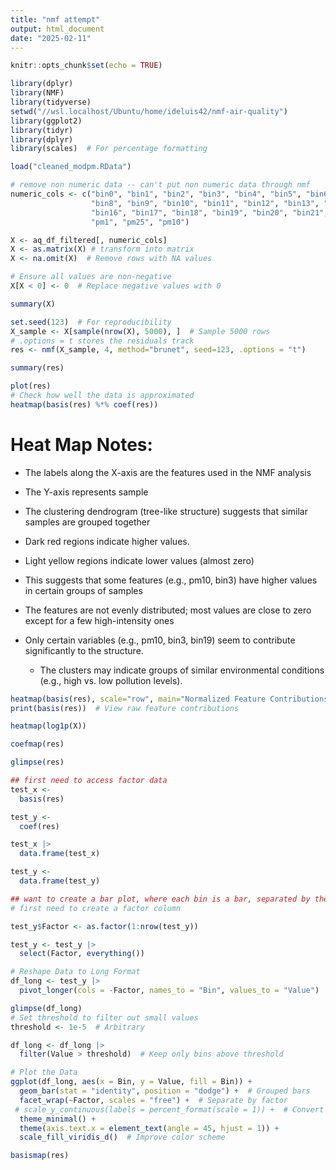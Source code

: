 ---
title: "nmf attempt"
output: html_document
date: "2025-02-11"
---

```{r setup, include=FALSE}
knitr::opts_chunk$set(echo = TRUE)
```

```{r load packages}
library(dplyr)
library(NMF)
library(tidyverse)
setwd("//wsl.localhost/Ubuntu/home/ideluis42/nmf-air-quality")
library(ggplot2)
library(tidyr)
library(dplyr)
library(scales)  # For percentage formatting
```

```{r load data}
load("cleaned_modpm.RData")
```

```{r}
# remove non numeric data -- can't put non numeric data through nmf
numeric_cols <- c("bin0", "bin1", "bin2", "bin3", "bin4", "bin5", "bin6", "bin7",
                  "bin8", "bin9", "bin10", "bin11", "bin12", "bin13", "bin14", "bin15",
                  "bin16", "bin17", "bin18", "bin19", "bin20", "bin21", "bin22", "bin23",
                  "pm1", "pm25", "pm10")

X <- aq_df_filtered[, numeric_cols]
X <- as.matrix(X) # transform into matrix
X <- na.omit(X)  # Remove rows with NA values

# Ensure all values are non-negative 
X[X < 0] <- 0  # Replace negative values with 0
```

```{r}
summary(X)
```

```{r}
set.seed(123)  # For reproducibility
X_sample <- X[sample(nrow(X), 5000), ]  # Sample 5000 rows
# .options = t stores the residuals track
res <- nmf(X_sample, 4, method="brunet", seed=123, .options = "t")

```

```{r}
summary(res)
```

```{r}
plot(res)
# Check how well the data is approximated
heatmap(basis(res) %*% coef(res))
```

# Heat Map Notes:

-   The labels along the X-axis are the features used in the NMF analysis

-   The Y-axis represents sample

-   The clustering dendrogram (tree-like structure) suggests that similar samples are grouped together

-   Dark red regions indicate higher values.

-   Light yellow regions indicate lower values (almost zero)

-   This suggests that some features (e.g., pm10, bin3) have higher values in certain groups of samples

-   The features are not evenly distributed; most values are close to zero except for a few high-intensity ones

-   Only certain variables (e.g., pm10, bin3, bin19) seem to contribute significantly to the structure.

    -   The clusters may indicate groups of similar environmental conditions (e.g., high vs. low pollution levels).

```{r}
heatmap(basis(res), scale="row", main="Normalized Feature Contributions")
print(basis(res))  # View raw feature contributions
```
```{r}
heatmap(log1p(X))

```

```{r}
coefmap(res)
```
```{r}
glimpse(res)
```

```{r}
## first need to access factor data
test_x <-
  basis(res)

test_y <-
  coef(res)

test_x |>
  data.frame(test_x)

test_y <-
  data.frame(test_y) 
```


```{r}

## want to create a bar plot, where each bin is a bar, separated by the 4 factors
# first need to create a factor column

test_y$Factor <- as.factor(1:nrow(test_y))

test_y <- test_y |>
  select(Factor, everything())

# Reshape Data to Long Format
df_long <- test_y |>
  pivot_longer(cols = -Factor, names_to = "Bin", values_to = "Value")

glimpse(df_long)
# Set threshold to filter out small values
threshold <- 1e-5  # Arbitrary

df_long <- df_long |>
  filter(Value > threshold)  # Keep only bins above threshold

# Plot the Data
ggplot(df_long, aes(x = Bin, y = Value, fill = Bin)) +
  geom_bar(stat = "identity", position = "dodge") +  # Grouped bars
  facet_wrap(~Factor, scales = "free") +  # Separate by factor
 # scale_y_continuous(labels = percent_format(scale = 1)) +  # Convert Y to percentage
  theme_minimal() +
  theme(axis.text.x = element_text(angle = 45, hjust = 1)) +
  scale_fill_viridis_d()  # Improve color scheme
```



```{r}
basismap(res)

```


